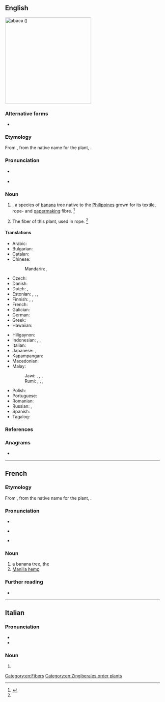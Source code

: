 {{also|abacá|abacà|abacă}}
==English==
[[File:AmCyc Manila Hemp.jpg|280px|thumb|'''abaca''' ({{taxlink|Musa textilis|species|noshow=1}})]]
{{wikipedia|Musa textilis}}
{{wikispecies|Musa textilis}}
{{wikisource1911Enc|Abaca}}

===Alternative forms===
* {{alter|en|abacá|abáca|abaka|abaká}}

===Etymology===
From {{bor|en|es|abacá}}, from the native {{der|en|tl|-}} name for the plant, {{m|tl|abaka|abaká}}.

===Pronunciation===
* {{a|RP}} {{IPA|en|/ˌæb.əˈkɑ/}}
* {{a|GenAm}} {{IPA|en|/ˌæb.əˈkɑ/}}

===Noun===
{{en-noun|~}}

# {{taxlink|Musa textilis|species|noshow=1|ver=161026}}, a species of [[banana]] tree native to the [[Philippines]] grown for its textile, rope- and [[papermaking]] fibre. {{defdate|First attested in the mid 18<sup>th</sup> century.}}<ref name=SOED>{{R:SOED5|page=2}}</ref>
#: {{syn|en|Manila Hemp|Manilla hemp|textile banana}}
# {{lb|en|uncountable}} The fiber of this plant, used in rope. {{defdate|First attested in the mid 18<sup>th</sup> century.}}<ref name=SOED/>
#: {{syn|en|Manila hemp|Manilla hemp}}

====Translations====
{{trans-top|plant}}
* Arabic: {{t|ar|قَنَب مَانِيلَا|m|tr=qanab manilā}}
* Bulgarian: {{t|bg|абака|f}}
* Catalan: {{t+|ca|abacà|m}}
* Chinese:
*: Mandarin: {{t+|cmn|蕉麻|tr=jiāomá}}, {{t+|cmn|马尼拉麻|tr=mǎnílā má}}
* Czech: {{t+|cs|manilské konopí|n}}
* Danish: {{t+|da|abaca|c}}
* Dutch: {{t+|nl|manillahennep|m}}, {{t+|nl|abaca|m}}
* Estonian: {{t+|et|kanepbanaan}}, {{t|et|manillakanep}}, {{t|et|kiubanaan}}, {{t|et|kiudbanaan}}
* Finnish: {{t+|fi|manila}}, {{t+|fi|abaca}}, {{t+|fi|manilahamppu}}
* French: {{t+|fr|abaca|m}}
* Galician: {{t+|gl|abacá}}
* German: {{t+|de|Abaka|m}}
* Greek: {{t|el|αβάκα|f}}
* Hawaiian: {{t|haw|ʻapaka}}
{{trans-mid}}
* Hiligaynon: {{t|hil|abaka|alt=abaká}}
* Indonesian: {{t|id|pisang serat}}, {{t+|id|pisang manila}}, {{t+|id|abaka}}
* Italian: {{t+|it|abaca|f}}
* Japanese: {{t|ja|マニラ麻|tr=[[マニラアサ]], maniraasa}}, {{t|ja|マニラ糸芭蕉|tr=[[マニライトバショウ]], maniraitobashō}}
* Kapampangan: {{t|pam|abaka}}
* Macedonian: {{t|mk|а́бака|f}}
* Malay:
*: Jawi: {{t|ms|ڤيسڠ بنڠ}}, {{t|ms|ڤيسڠ مانيلا}}, {{t|ms|ڤيسڠ تالي}}, {{t|ms|اباک}}
*: Rumi: {{t|ms|pisang benang}}, {{t|ms|pisang manila}}, {{t|ms|pisang tali}}, {{t+|ms|abaka}}
* Polish: {{t|pl|banan manilski|m-an}}
* Portuguese: {{t+|pt|abacá|m}}
* Romanian: {{t+|ro|abaca|f}}
* Russian: {{t|ru|тексти́льный бана́н|m}}, {{t+|ru|абака́|f}}
* Spanish: {{t+|es|abacá|m}}
* Tagalog: {{t+|tl|abaka}}
{{trans-bottom}}

{{trans-see|fiber/fibre|Manila hemp}}

===References===
<references/>

===Anagrams===
* {{anagrams|en|a=aaabc|Caaba}}

[[Category:en:Fibers]]
[[Category:en:Zingiberales order plants]]

----

==French==

===Etymology===
From {{der|fr|es|abacá}}, from the native {{der|fr|tl|-}} name for the plant, {{m|tl|abaka|abaká}}.

===Pronunciation===
* {{fr-IPA}}
* {{a|Quebec}} {{fr-IPA|abâcâ}}
* {{audio|fr|Fr-abaca.ogg|Audio}}

===Noun===
{{fr-noun|m}}

# a banana tree, the {{l|en|abaca}}
# [[Manilla hemp]]
#: {{syn|fr|chanvre de Manille|tagal}}

===Further reading===
* {{R:TLFi}}

----

==Italian==

===Pronunciation===
* {{it-IPA|àbaca}}
* {{hyph|it|à|ba|ca}}

===Noun===
{{it-noun|m|-}}

# {{altform|it|abacà}}